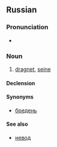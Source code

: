 ==Russian==

===Pronunciation===
* {{IPA|/ˈbrʲedʲnʲɪk/|lang=ru}}

===Noun===
{{ru-noun|бре́дник|m-in}}

# {{context|fishing|lang=ru}} [[dragnet]], [[seine]]

====Declension====
{{ru-noun-table|бре́дник}}

====Synonyms====
* [[бредень]]

====See also====
* [[невод]]